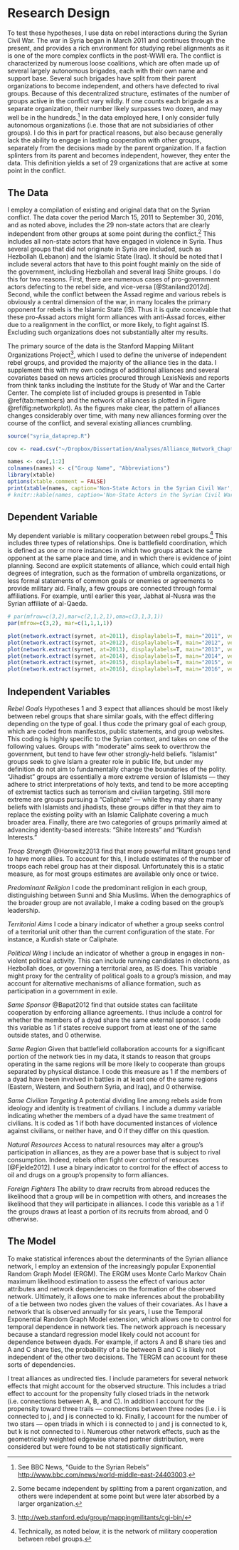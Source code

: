 # Research Design

To test these hypotheses, I use data on rebel interactions during the Syrian Civil War. The war in Syria began in March 2011 and continues through the present, and provides a rich environment for studying rebel alignments as it is one of the more complex conflicts in the post-WWII era. The conflict is characterized by numerous loose coalitions, which are often made up of several largely autonomous brigades, each with their own name and support base. Several such brigades have split from their parent organizations to become independent, and others have defected to rival groups. Because of this decentralized structure, estimates of the number of groups active in the conflict vary wildly. If one counts each brigade as a separate organization, their number likely surpasses two dozen, and may well be in the hundreds.^[See BBC News, "Guide to the Syrian Rebels" [http://www.bbc.com/news/world-middle-east-24403003](http://www.bbc.com/news/world-middle-east-24403003).] In the data employed here, I only consider fully autonomous organizations (i.e. those that are not subsidiaries of other groups). I do this in part for practical reasons, but also because generally lack the ability to engage in lasting cooperation with other groups, separately from the decisions made by the parent organization. If a faction splinters from its parent and becomes independent, however, they enter the data. This definition yields a set of 29 organizations that are active at some point in the conflict.

## The Data

I employ a compilation of existing and original data that on the Syrian conflict. The data cover the period March 15, 2011 to September 30, 2016, and as noted above, includes the 29 non-state actors that are clearly independent from other groups at some point during the conflict.^[Some became independent by splitting from a parent organization, and others were independent at some point but were later absorbed by a larger organization.] This includes all non-state actors that have engaged in violence in Syria. Thus several groups that did not originate in Syria are included, such as Hezbollah (Lebanon) and the Islamic State (Iraq). It should be noted that I include several actors that have to this point fought mainly on the side of the government, including Hezbollah and several Iraqi Shiite groups. I do this for two reasons. First, there are numerous cases of pro-government actors defecting to the rebel side, and vice-versa [@Staniland2012d]. Second, while the conflict between the Assad regime and various rebels is obviously a central dimension of the war, in many locales the primary opponent for rebels is the Islamic State (IS). Thus it is quite conceivable that these pro-Assad actors might form alliances with anti-Assad forces, either due to a realignment in the conflict, or more likely, to fight against IS. Excluding such organizations does not substantially alter my results.

The primary source of the data is the Stanford Mapping Militant Organizations Project^[[http://web.stanford.edu/group/mappingmilitants/cgi-bin/](http://web.stanford.edu/group/mappingmilitants/cgi-bin/)], which I used to define the universe of independent rebel groups, and provided the majority of the alliance ties in the data. I supplement this with my own codings of additional alliances and several covariates based on news articles procured through LexisNexis and reports from think tanks including the Institute for the Study of War and the Carter Center. The complete list of included groups is presented in Table \@ref(tab:members) and the network of alliances is plotted in Figure \@ref(fig:networkplot). As the figures make clear, the pattern of alliances changes considerably over time, with many new alliances forming over the course of the conflict, and several existing alliances crumbling.

```r
source("syria_dataprep.R")
```

```r
cov <- read.csv("~/Dropbox/Dissertation/Analyses/Alliance_Network_Chapter/isamw16_analysis/old/syria_covariates.csv")

names <- cov[,1:2]
colnames(names) <- c("Group Name", "Abbreviations")
library(xtable)
options(xtable.comment = FALSE)
print(xtable(names, caption='Non-State Actors in the Syrian Civil War', label="tab:members"), include.rownames=F)
# knitr::kable(names, caption='Non-State Actors in the Syrian Civil War')
```

## Dependent Variable

My dependent variable is military cooperation between rebel groups.^[Technically, as noted below, it is the network of military cooperation between rebel groups.] This includes three types of relationships. One is battlefield coordination, which is defined as one or more instances in which two groups attack the same opponent at the same place and time, and in which there is evidence of joint planning. Second are explicit statements of alliance, which could entail high degrees of integration, such as the formation of umbrella organizations, or less formal statements of common goals or enemies or agreements to provide military aid. Finally, a few groups are connected through formal affiliations. For example, until earlier this year, Jabhat al-Nusra was the Syrian affiliate of al-Qaeda.

```r
# par(mfrow=c(3,2),mar=c(2,1,2,1),oma=c(3,1,3,1))
par(mfrow=c(3,2), mar=c(1,1,1,1))

plot(network.extract(syrnet, at=2011), displaylabels=T, main="2011", vertex.cex=1.5, edge.col="grey75", vertex.col="steelblue", edge.lwd=3, pad=3)
plot(network.extract(syrnet, at=2012), displaylabels=T, main="2012", vertex.cex=1.5, edge.col="grey75", vertex.col="steelblue", edge.lwd=3, pad=3)
plot(network.extract(syrnet, at=2013), displaylabels=T, main="2013", vertex.cex=1.5, edge.col="grey75", vertex.col="steelblue", edge.lwd=3, pad=3)
plot(network.extract(syrnet, at=2014), displaylabels=T, main="2014", vertex.cex=1.5, edge.col="grey75", vertex.col="steelblue", edge.lwd=3, pad=3)
plot(network.extract(syrnet, at=2015), displaylabels=T, main="2015", vertex.cex=1.5, edge.col="grey75", vertex.col="steelblue", edge.lwd=3, pad=3)
plot(network.extract(syrnet, at=2016), displaylabels=T, main="2016", vertex.cex=1.5, edge.col="grey75", vertex.col="steelblue", edge.lwd=3, pad=3)
```

## Independent Variables

*Rebel Goals* Hypotheses 1 and 3 expect that alliances should be most likely between rebel groups that share similar goals, with the effect differing depending on the type of goal. I thus code the primary goal of each group, which are coded from manifestos, public statements, and group websites. This coding is highly specific to the Syrian context, and takes on one of the following values. Groups with "moderate" aims seek to overthrow the government, but tend to have few other strongly-held beliefs. "Islamist" groups seek to give Islam a greater role in public life, but under my definition do not aim to fundamentally change the boundaries of the polity. "Jihadist" groups are essentially a more extreme version of Islamists --- they adhere to strict interpretations of holy texts, and tend to be more accepting of extremist tactics such as terrorism and civilian targeting. Still more extreme are groups pursuing a "Caliphate" --- while they may share many beliefs with Islamists and jihadists, these groups differ in that they aim to replace the existing polity with an Islamic Caliphate covering a much broader area. Finally, there are two categories of groups primarily aimed at advancing identity-based interests: "Shiite Interests" and "Kurdish Interests."

*Troop Strength* @Horowitz2013 find that more powerful militant groups tend to have more allies. To account for this, I include estimates of the number of troops each rebel group has at their disposal. Unfortunately this is a static measure, as for most groups estimates are available only once or twice.

*Predominant Religion* I code the predominant religion in each group, distinguishing between Sunni and Shia Muslims. When the demographics of the broader group are not available, I make a coding based on the group's leadership.

*Territorial Aims* I code a binary indicator of whether a group seeks control of a territorial unit other than the current configuration of the state. For instance, a Kurdish state or Caliphate.

*Political Wing* I include an indicator of whether a group in engages in non-violent political activity. This can include running candidates in elections, as Hezbollah does, or governing a territorial area, as IS does. This variable might proxy for the centrality of political goals to a group's mission, and may account for alternative mechanisms of alliance formation, such as participation in a government in exile.

*Same Sponsor* @Bapat2012 find that outside states can facilitate cooperation by enforcing alliance agreements. I thus include a control for whether the members of a dyad share the same external sponsor. I code this variable as 1 if states receive support from at least one of the same outside states, and 0 otherwise.

*Same Region* Given that battlefield collaboration accounts for a significant portion of the network ties in my data, it stands to reason that groups operating in the same regions will be more likely to cooperate than groups separated by physical distance. I code this measure as 1 if the members of a dyad have been involved in battles in at least one of the same regions (Eastern, Western, and Southern Syria, and Iraq), and 0 otherwise.

*Same Civilian Targeting* A potential dividing line among rebels aside from ideology and identity is treatment of civilians. I include a dummy variable indicating whether the members of a dyad have the same treatment of civilians. It is coded as 1 if both have documented instances of violence against civilians, or neither have, and 0 if they differ on this question.

*Natural Resources* Access to natural resources may alter a group's participation in alliances, as they are a power base that is subject to rival consumption. Indeed, rebels often fight over control of resources [@Fjelde2012]. I use a binary indicator to control for the effect of access to oil and drugs on a group's propensity to form alliances.

*Foreign Fighters* The ability to draw recruits from abroad reduces the likelihood that a group will be in competition with others, and increases the likelihood that they will participate in alliances. I code this variable as a 1 if the groups draws at least a portion of its recruits from abroad, and 0 otherwise.

## The Model

To make statistical inferences about the determinants of the Syrian alliance network, I employ an extension of the increasingly popular Exponential Random Graph Model (ERGM). The ERGM uses Monte Carlo Markov Chain maximum likelihood estimation to assess the effect of various actor attributes and network dependencies on the formation of the observed network. Ultimately, it allows one to make inferences about the probability of a tie between two nodes given the values of their covariates. As I have a network that is observed annually for six years, I use the Temporal Exponential Random Graph Model extension, which allows one to control for temporal dependence in network ties. The network approach is necessary because a standard regression model likely could not account for dependence between dyads. For example, if actors A and B share ties and A and C share ties, the probability of a tie between B and C is likely not independent of the other two decisions. The TERGM can account for these sorts of dependencies.

I treat alliances as undirected ties. I include parameters for several network effects that might account for the observed structure. This includes a triad effect to account for the propensity fully closed triads in the network (i.e. connections between A, B, and C). In addition I account for the propensity toward three trails --- connections between three nodes (i.e. i is connected to j, and j is connected to k). Finally, I account for the number of two stars --- open triads in which i is connected to j and j is connected to k, but k is not connected to i. Numerous other network effects, such as the geometrically weighted edgewise shared partner distribution, were considered but were found to be not statistically significant.
